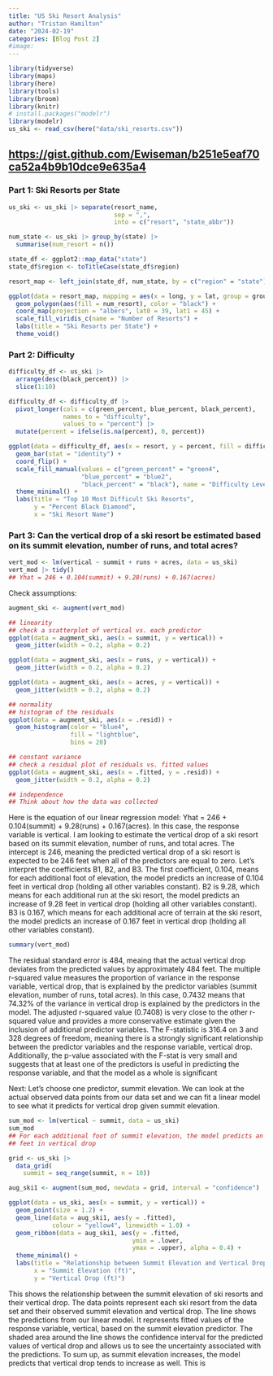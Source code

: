 ```yaml
---
title: "US Ski Resort Analysis"
author: "Tristan Hamilton"
date: "2024-02-19"
categories: [Blog Post 2]
#image: 
---
```



```r
library(tidyverse)
library(maps)
library(here)
library(tools)
library(broom)
library(knitr)
# install.packages("modelr")
library(modelr)
us_ski <- read_csv(here("data/ski_resorts.csv"))
```

## <https://gist.github.com/Ewiseman/b251e5eaf70ca52a4b9b10dce9e635a4>

### Part 1: Ski Resorts per State
```r
us_ski <- us_ski |> separate(resort_name,
                             sep = ",",
                             into = c("resort", "state_abbr"))

num_state <- us_ski |> group_by(state) |>
  summarise(num_resort = n()) 

state_df <- ggplot2::map_data("state")
state_df$region <- toTitleCase(state_df$region)

resort_map <- left_join(state_df, num_state, by = c("region" = "state"))
```

```r
ggplot(data = resort_map, mapping = aes(x = long, y = lat, group = group)) +
  geom_polygon(aes(fill = num_resort), color = "black") +
  coord_map(projection = "albers", lat0 = 39, lat1 = 45) +
  scale_fill_viridis_c(name = "Number of Resorts") +
  labs(title = "Ski Resorts per State") +
  theme_void() 
```

### Part 2: Difficulty

```r
difficulty_df <- us_ski |>
  arrange(desc(black_percent)) |>
  slice(1:10) 

difficulty_df <- difficulty_df |>
  pivot_longer(cols = c(green_percent, blue_percent, black_percent),
               names_to = "difficulty",
               values_to = "percent") |>
  mutate(percent = ifelse(is.na(percent), 0, percent))

ggplot(data = difficulty_df, aes(x = resort, y = percent, fill = difficulty)) +
  geom_bar(stat = "identity") +
  coord_flip() +
  scale_fill_manual(values = c("green_percent" = "green4",
                    "blue_percent" = "blue2",
                    "black_percent" = "black"), name = "Difficulty Level") +
  theme_minimal() +
  labs(title = "Top 10 Most Difficult Ski Resorts",
       y = "Percent Black Diamond",
       x = "Ski Resort Name")
```

### Part 3: Can the vertical drop of a ski resort be estimated based on its summit elevation, number of runs, and total acres?

```r
vert_mod <- lm(vertical ~ summit + runs + acres, data = us_ski)
vert_mod |> tidy()
## Yhat = 246 + 0.104(summit) + 9.28(runs) + 0.167(acres)
```

Check assumptions:
```r
augment_ski <- augment(vert_mod)

## linearity
## check a scatterplot of vertical vs. each predictor
ggplot(data = augment_ski, aes(x = summit, y = vertical)) +
  geom_jitter(width = 0.2, alpha = 0.2)

ggplot(data = augment_ski, aes(x = runs, y = vertical)) +
  geom_jitter(width = 0.2, alpha = 0.2)

ggplot(data = augment_ski, aes(x = acres, y = vertical)) +
  geom_jitter(width = 0.2, alpha = 0.2)

## normality
## histogram of the residuals
ggplot(data = augment_ski, aes(x = .resid)) +
  geom_histogram(color = "blue4",
                 fill = "lightblue",
                 bins = 20)

## constant variance
## check a residual plot of residuals vs. fitted values
ggplot(data = augment_ski, aes(x = .fitted, y = .resid)) +
  geom_jitter(width = 0.2, alpha = 0.2)

## independence
## Think about how the data was collected
```

Here is the equation of our linear regression model: Yhat = 246 + 0.104(summit) + 9.28(runs) + 0.167(acres). In this case, the response variable is vertical. I am looking to estimate the vertical drop of a ski resort based on its summit elevation, number of runs, and total acres. The intercept is 246, meaning the predicted vertical drop of a ski resort is expected to be 246 feet when all of the predictors are equal to zero. Let's interpret the coefficients B1, B2, and B3. The first coefficient, 0.104, means for each additional foot of elevation, the model predicts an increase of 0.104 feet in vertical drop (holding all other variables constant). B2 is 9.28, which means for each additional run at the ski resort, the model predicts an increase of 9.28 feet in vertical drop (holding all other variables constant). B3 is 0.167, which means for each additional acre of terrain at the ski resort, the model predicts an increase of 0.167 feet in vertical drop (holding all other variables constant). 

```r
summary(vert_mod) 
```

The residual standard error is 484, meaing that the actual vertical drop deviates from the predicted values by approximately 484 feet. The multiple r-squared value measures the proportion of variance in the response variable, vertical drop, that is explained by the predictor variables (summit elevation, number of runs, total acres). In this case, 0.7432 means that 74.32% of the variance in vertical drop is explained by the predictors in the model. The adjusted r-squared value (0.7408) is very close to the other r-squared value and provides a more conservative estimate given the inclusion of additional predictor variables. The F-statistic is 316.4 on 3 and 328 degrees of freedom, meaning there is a strongly significant relationship between the predictor variables and the response variable, vertical drop. Additionally, the p-value associated with the F-stat is very small and suggests that at least one of the predictors is useful in predicting the response variable, and that the model as a whole is significant


Next: Let's choose one predictor, summit elevation. We can look at the actual observed data points from our data set and we can fit a linear model to see what it predicts for vertical drop given summit elevation. 
```r
sum_mod <- lm(vertical ~ summit, data = us_ski)
sum_mod
## For each additional foot of summit elevation, the model predicts an increase of 0.19 
## feet in vertical drop 

grid <- us_ski |>
  data_grid(
    summit = seq_range(summit, n = 10))

aug_ski1 <- augment(sum_mod, newdata = grid, interval = "confidence")

ggplot(data = us_ski, aes(x = summit, y = vertical)) +
  geom_point(size = 1.2) +
  geom_line(data = aug_ski1, aes(y = .fitted), 
            colour = "yellow4", linewidth = 1.0) +
  geom_ribbon(data = aug_ski1, aes(y = .fitted,
                                  ymin = .lower,
                                  ymax = .upper), alpha = 0.4) +
  theme_minimal() +
  labs(title = "Relationship between Summit Elevation and Vertical Drop of Ski Resorts",
       x = "Summit Elevation (ft)",
       y = "Vertical Drop (ft)")
```

This shows the relationship between the summit elevation of ski resorts and their vertical drop. The data points represent each ski resort from the data set and their observed summit elevation and vertical drop. The line shows the predictions from our linear model. It represents fitted values of the response variable, vertical, based on the summit elevation predictor. The shaded area around the line shows the confidence interval for the predicted values of vertical drop and allows us to see the uncertainty associated with the predictions. To sum up, as summit elevation increases, the model predicts that vertical drop tends to increase as well. This is
